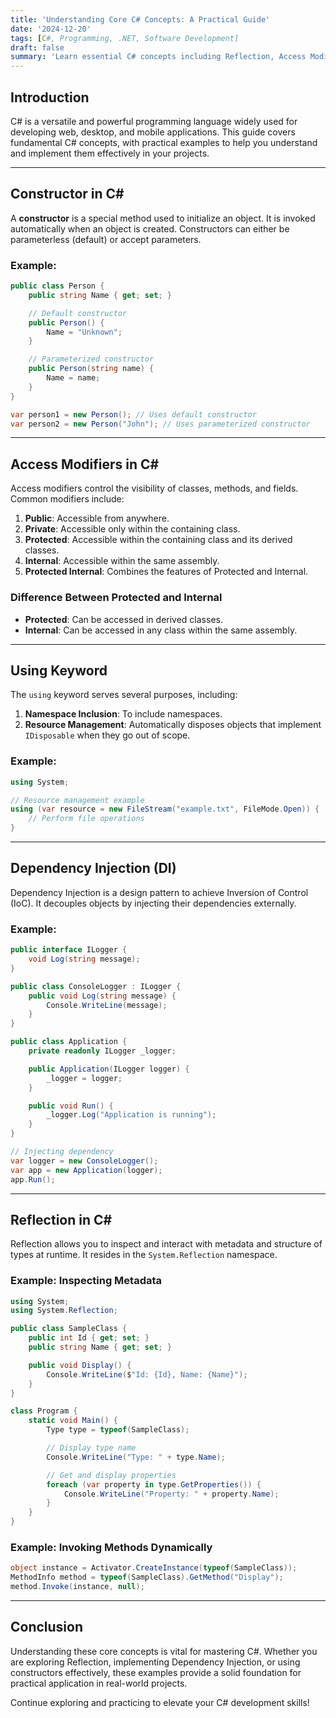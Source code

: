 ```yaml
---
title: 'Understanding Core C# Concepts: A Practical Guide'
date: '2024-12-20'
tags: [C#, Programming, .NET, Software Development]
draft: false
summary: 'Learn essential C# concepts including Reflection, Access Modifiers, Dependency Injection, and more, explained with examples for both beginners and professionals.'
---
```


## Introduction

C# is a versatile and powerful programming language widely used for developing web, desktop, and mobile applications. This guide covers fundamental C# concepts, with practical examples to help you understand and implement them effectively in your projects.

---

## Constructor in C#

A **constructor** is a special method used to initialize an object. It is invoked automatically when an object is created. Constructors can either be parameterless (default) or accept parameters.

### Example:

```csharp
public class Person {
    public string Name { get; set; }

    // Default constructor
    public Person() {
        Name = "Unknown";
    }

    // Parameterized constructor
    public Person(string name) {
        Name = name;
    }
}

var person1 = new Person(); // Uses default constructor
var person2 = new Person("John"); // Uses parameterized constructor
```

---

## Access Modifiers in C#

Access modifiers control the visibility of classes, methods, and fields. Common modifiers include:

1. **Public**: Accessible from anywhere.
2. **Private**: Accessible only within the containing class.
3. **Protected**: Accessible within the containing class and its derived classes.
4. **Internal**: Accessible within the same assembly.
5. **Protected Internal**: Combines the features of Protected and Internal.

### Difference Between Protected and Internal

- **Protected**: Can be accessed in derived classes.
- **Internal**: Can be accessed in any class within the same assembly.

---

## Using Keyword

The `using` keyword serves several purposes, including:

1. **Namespace Inclusion**: To include namespaces.
2. **Resource Management**: Automatically disposes objects that implement `IDisposable` when they go out of scope.

### Example:

```csharp
using System;

// Resource management example
using (var resource = new FileStream("example.txt", FileMode.Open)) {
    // Perform file operations
}
```

---

## Dependency Injection (DI)

Dependency Injection is a design pattern to achieve Inversion of Control (IoC). It decouples objects by injecting their dependencies externally.

### Example:

```csharp
public interface ILogger {
    void Log(string message);
}

public class ConsoleLogger : ILogger {
    public void Log(string message) {
        Console.WriteLine(message);
    }
}

public class Application {
    private readonly ILogger _logger;

    public Application(ILogger logger) {
        _logger = logger;
    }

    public void Run() {
        _logger.Log("Application is running");
    }
}

// Injecting dependency
var logger = new ConsoleLogger();
var app = new Application(logger);
app.Run();
```

---

## Reflection in C#

Reflection allows you to inspect and interact with metadata and structure of types at runtime. It resides in the `System.Reflection` namespace.

### Example: Inspecting Metadata

```csharp
using System;
using System.Reflection;

public class SampleClass {
    public int Id { get; set; }
    public string Name { get; set; }

    public void Display() {
        Console.WriteLine($"Id: {Id}, Name: {Name}");
    }
}

class Program {
    static void Main() {
        Type type = typeof(SampleClass);

        // Display type name
        Console.WriteLine("Type: " + type.Name);

        // Get and display properties
        foreach (var property in type.GetProperties()) {
            Console.WriteLine("Property: " + property.Name);
        }
    }
}
```

### Example: Invoking Methods Dynamically

```csharp
object instance = Activator.CreateInstance(typeof(SampleClass));
MethodInfo method = typeof(SampleClass).GetMethod("Display");
method.Invoke(instance, null);
```

---

## Conclusion

Understanding these core concepts is vital for mastering C#. Whether you are exploring Reflection, implementing Dependency Injection, or using constructors effectively, these examples provide a solid foundation for practical application in real-world projects.

Continue exploring and practicing to elevate your C# development skills!
